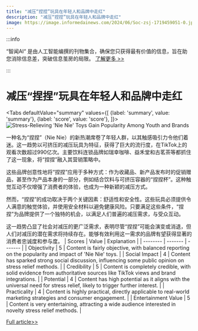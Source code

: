 ```yaml
---
title: "减压“捏捏”玩具在年轻人和品牌中走红"
description: "减压“捏捏”玩具在年轻人和品牌中走红"
image: https://image.informedainews.com/2024/06/Soc-zsj-1719459051-0.jpg
---
```



:::info

“智闻AI“ 是由人工智能编撰的刊物集合，确保您只获得最有价值的信息，旨在助您消除信息差，突破信息茧房的局限。  [了解更多 >>](/)

:::

# 减压“捏捏”玩具在年轻人和品牌中走红


<Tabs
	defaultValue="summary"
	values={[
	{label: 'summary', value: 'summary'},
	{label: 'score', value: 'score'},
]}>
<TabItem value="summary">
<img
  src="https://image.informedainews.com/2024/06/Soc-zsj-1719459051-0.jpg"
  alt="Stress-Relieving 'Nie Nie' Toys Gain Popularity Among Youth and Brands"
/>



一种名为“捏捏”（Nie Nie）的新热潮席卷了年轻人群，以其触感吸引力令他们着迷。这一趋势以可挤压的减压玩具为特征，获得了巨大的流行度，在TikTok上的观看次数超过990亿次。主要饮料连锁品牌如瑞幸咖啡、益禾堂和古茗茶等都抓住了这一现象，将“捏捏”融入其营销策略中。

这些品牌创意性地将“捏捏”应用于多种方式：作为收藏品、新产品发布时的促销赠品，甚至作为产品本身的一部分，例如结合饮料与可挤压容器的“捏捏杯”。这种触觉互动不仅增强了消费者的体验，也成为一种新颖的减压方式。

然而，“捏捏”的成功取决于两个关键因素：舒适性和安全性。这些玩具必须提供令人满意的触觉体验，并使用安全材料以避免健康风险。只要满足这些条件，“捏捏”为品牌提供了一个独特的机会，以满足人们普遍的减压需求，与受众互动。

这一趋势凸显了社会对减压的更广泛需求，表明尽管“捏捏”可能会演变或消退，但人们对减压的潜在需求将持续存在。能够有效利用这一需求的品牌有望获得显著的消费者忠诚度和参与度。
</TabItem>
<TabItem value="score">
	| Scores     | Value   | Explanation |
	| -------- | ------- | ------- |
	| Objectivity  | 5    | Content is fairly objective, with balanced reporting on the popularity and impact of 'Nie Nie' toys.    |
	| Social Impact | 4     | Content has sparked strong social discussion, influencing some public opinion on stress relief methods.    |
	| Credibility    | 5    | Content is completely credible, with solid evidence from authoritative sources like TikTok views and brand integrations.    |
	| Potential    | 4    | Content has high potential as it aligns with the universal need for stress relief, likely to trigger further interest.    |
	| Practicality    | 4    | Content is highly practical, directly applicable to real-world marketing strategies and consumer engagement.    |
	| Entertainment Value    | 5    | Content is very entertaining, attracting a wide audience interested in novelty stress relief methods.    |
</TabItem>
</Tabs>

[Full article>>](https://www.36kr.com/p/2835913489582980)
